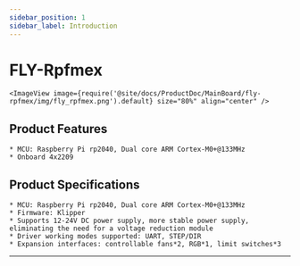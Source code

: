 ```yaml
---
sidebar_position: 1
sidebar_label: Introduction
---
```




# FLY-Rpfmex

    <ImageView image={require('@site/docs/ProductDoc/MainBoard/fly-rpfmex/img/fly_rpfmex.png').default} size="80%" align="center" />

## Product Features

    * MCU: Raspberry Pi rp2040, Dual core ARM Cortex-M0+@133MHz
    * Onboard 4x2209


## Product Specifications

    * MCU: Raspberry Pi rp2040, Dual core ARM Cortex-M0+@133MHz
    * Firmware: Klipper
    * Supports 12-24V DC power supply, more stable power supply, eliminating the need for a voltage reduction module
    * Driver working modes supported: UART, STEP/DIR
    * Expansion interfaces: controllable fans*2, RGB*1, limit switches*3

---